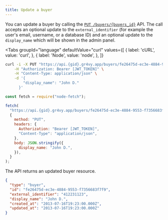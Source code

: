 ```yaml
---
title: Update a buyer
---
```



You can update a buyer by calling the [`PUT /buyers/{buyers_id}`][api] API. The
call accepts an optional update to the `external_identifier` (for example the
user's email, username, or a database ID) and an optional update to the
`display_name` which will be shown in the admin panel.

[api]: /reference#operation/update-buyer

<Tabs
  groupId="language"
  defaultValue="curl"
  values={[
    { label: 'cURL', value: 'curl', },
    { label: 'Node', value: 'node', },
  ]}
>
  <TabItem value="curl">

```bash {5-6}
curl -i -X PUT "https://api.{gid}.gr4vy.app/buyers/fe26475d-ec3e-4884-9553-f7356683f7f9" \
    -H "Authorization: Bearer [JWT_TOKEN]" \
    -H "Content-Type: application/json" \
    -d '{
        "display_name": "John D."
      }'
```

  </TabItem>
  <TabItem value="node">

```js {10}
const fetch = require("node-fetch");

fetch(
  "https://api.{gid}.gr4vy.app/buyers/fe26475d-ec3e-4884-9553-f7356683f7f9",
  {
    method: "PUT",
    headers: {
      Authorization: "Bearer [JWT_TOKEN]",
      "Content-Type": "application/json",
    },
    body: JSON.stringify({
      display_name: "John D.",
    }),
  }
);
```

  </TabItem>
</Tabs>

The API returns an updated buyer resource.

```json title="PUT /buyers/fe26475d-ec3e-4884-9553-f7356683f7f9"
{
  "type": "buyer",
  "id": "fe26475d-ec3e-4884-9553-f7356683f7f9",
  "external_identifier": "412231123",
  "display_name": "John D.",
  "created_at": "2013-07-16T19:23:00.000Z",
  "updated_at": "2013-07-16T19:23:00.000Z"
}
```
